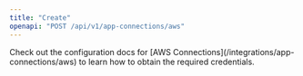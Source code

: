 ```yaml
---
title: "Create"
openapi: "POST /api/v1/app-connections/aws"
---
```


<Note>
    Check out the configuration docs for [AWS Connections](/integrations/app-connections/aws) to learn how to obtain
    the required credentials.
</Note>